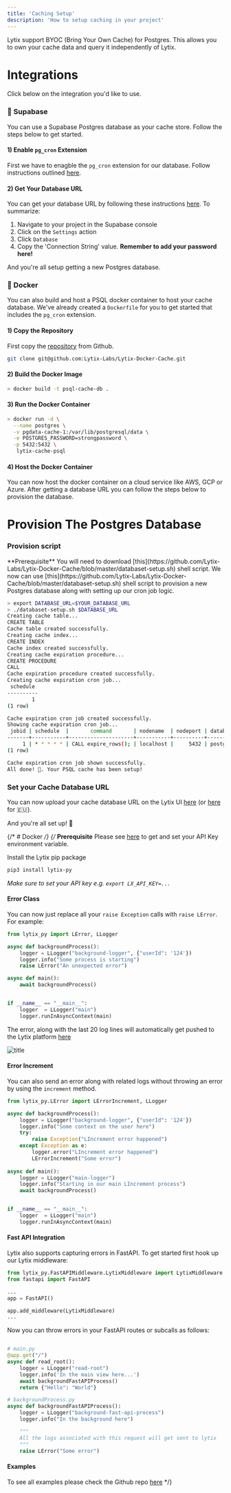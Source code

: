 ```yaml
---
title: 'Caching Setup'
description: 'How to setup caching in your project'
---
```


Lytix support BYOC (Bring Your Own Cache) for Postgres. This allows you to own your cache data and query it independently of Lytix.

# Integrations

Click below on the integration you'd like to use. 

### 💽 Supabase

You can use a Supabase Postgres database as your cache store. Follow the steps below to get started.

#### 1) Enable `pg_cron` Extension

First we have to enagble the `pg_cron` extension for our database. Follow instructions outlined [here](https://supabase.com/docs/guides/database/extensions/pg_cron).

#### 2) Get Your Database URL

You can get your database URL by following these instructions [here](https://supabase.com/docs/guides/database/connecting-to-postgres#connection-pooler). To summarize: 
1. Navigate to your project in the Supabase console
2. Click on the `Settings` action
3. Click `Database`
4. Copy the 'Connection String' value. **Remember to add your password here!**


And you're all setup getting a new Postgres database.

### 🐳 Docker

You can also build and host a PSQL docker container to host your cache database. We've already created a `Dockerfile` for you to get started that includes the `pg_cron` extension.

#### 1) Copy the Repository

First copy the [repository](https://github.com/Lytix-Labs/Lytix-Docker-Cache) from Github.

```bash
git clone git@github.com:Lytix-Labs/Lytix-Docker-Cache.git
```

#### 2) Build the Docker Image

```bash
> docker build -t psql-cache-db .
```

#### 3) Run the Docker Container

```bash
> docker run -d \
  --name postgres \
  -v pgdata-cache-1:/var/lib/postgresql/data \
  -e POSTGRES_PASSWORD=strongpassword \
  -p 5432:5432 \
   lytix-cache-psql
```

#### 4) Host the Docker Container

You can now host the docker container on a cloud service like AWS, GCP or Azure. After getting a database URL you can follow the steps below to provision the database.



# Provision The Postgres Database


### Provision script

<Info>
  **Prerequisite** You will need to download [this](https://github.com/Lytix-Labs/Lytix-Docker-Cache/blob/master/databaset-setup.sh) shell script.
</Info>
We now can use [this](https://github.com/Lytix-Labs/Lytix-Docker-Cache/blob/master/databaset-setup.sh) shell script to provision a new Postgres database along with setting up our cron job logic.

```bash
> export DATABASE_URL=$YOUR_DATABASE_URL
> ./databaset-setup.sh $DATABASE_URL
Creating cache table...
CREATE TABLE
Cache table created successfully.
Creating cache index...
CREATE INDEX
Cache index created successfully.
Creating cache expiration procedure...
CREATE PROCEDURE
CALL
Cache expiration procedure created successfully.
Creating cache expiration cron job...
 schedule
----------
        1
(1 row)

Cache expiration cron job created successfully.
Showing cache expiration cron job...
 jobid | schedule  |       command       | nodename  | nodeport | database | username | active | jobname
-------+-----------+---------------------+-----------+----------+----------+----------+--------+---------
     1 | * * * * * | CALL expire_rows(); | localhost |     5432 | postgres | postgres | t      |
(1 row)

Cache expiration cron job shown successfully.
All done! 🚀. Your PSQL cache has been setup!

```

### Set your Cache Database URL

You can now upload your cache database URL on the Lytix UI [here](https://lab.lytix.co/settings/cache) (or [here](https://eu.lab.lytix.co/settings/cache) for 🇪🇺).

And you're all set up! 🎉

{/* # Docker */}
{/* 
<Info>
  **Prerequisite** Please see [here](/api-key-setup) to get and set your API Key environment variable.
</Info>

Install the Lytix pip package


```bash
pip3 install lytix-py
```

*Make sure to set your API key e.g. `export LX_API_KEY=...`*

#### Error Class

You can now just replace all your `raise Exception` calls with `raise LError`. For example: 

```py
from lytix_py import LError, LLogger

async def backgroundProcess():
    logger = LLogger("background-logger", {"userId": '124'})
    logger.info("Some process is starting")
    raise LError("An unexpected error")

async def main(): 
    await backgroundProcess()


if __name__ == "__main__":
    logger  = LLogger("main")
    logger.runInAsyncContext(main)
```

The error, along with the last 20 log lines will automatically get pushed to the Lytix platform [here](https://lab.lytix.co/home/errors)

![title](/images/node-quickstart/LErrorExample.png)

#### Error Increment

You can also send an error along with related logs without throwing an error by using the `increment` method. 

```py
from lytix_py.LError import LErrorIncrement, LLogger

async def backgroundProcess():
    logger = LLogger("background-logger", {"userId": '124'})
    logger.info("Some context on the user here")
    try:
        raise Exception("LIncrement error happened")
    except Exception as e:
        logger.error("LIncrement error happened")
        LErrorIncrement("Some error")
                        
async def main(): 
    logger = LLogger("main-logger")
    logger.info("Starting in our main LIncrement process")
    await backgroundProcess()


if __name__ == "__main__":
    logger  = LLogger("main")
    logger.runInAsyncContext(main)
```

#### Fast API Integration

Lytix also supports capturing errors in FastAPI. To get started first hook up our Lytix middleware:

```py
from lytix_py.FastAPIMiddleware.LytixMiddleware import LytixMiddleware
from fastapi import FastAPI

...
app = FastAPI()

app.add_middleware(LytixMiddleware)
...
```

Now you can throw errors in your FastAPI routes or subcalls as follows: 

```py

# main.py
@app.get("/")
async def read_root():
    logger = LLogger("read-root")
    logger.info('In the main view here...')
    await backgroundFastAPIProcess()
    return {"Hello": "World"}

# backgroundProcess.py
async def backgroundFastAPIProcess(): 
    logger = LLogger("background-fast-api-process")
    logger.info("In the background here")

    """
    All the logs associated with this request will get sent to lytix
    """
    raise LError("Some error")
```


#### Examples

To see all examples please check the Github repo [here](https://github.com/Lytix-Labs/lytix-py/tree/master/example) */}